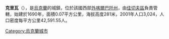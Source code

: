 '''克里瓦'''（{{lang-uk|Крива}}），是[[烏克蘭|烏克蘭]]的城鎮，位於該國西部[[外喀爾巴阡州|外喀爾巴阡州]]，由[[佳切夫區|佳切夫區]]負責管轄，始建於1690年，面積0.07平方公里，海拔高度281米，2001年人口3,024，人口密度每平方公里42,591.55人。

{{coord|48|1|42|N|23|42|50|E|scale:30000|display=title}}

{{Ukraine-geo-stub}}
[[Category:烏克蘭城市|Category:烏克蘭城市]]